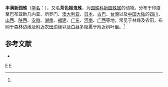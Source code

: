 {{Speciesbox
| taxon = Neoscona punctigera
| image = Neoscona.punctigera.male.-.tanikawa.jpg
| binomial_authority = (Doleschall, 1857)<ref name='id13712'>{{cite web| url =http://www.bioinfo.cn/db05/BjdwSpecies.php?action=view&id=13712| title =丰满新园蛛| work =《中国动物物种编目数据库》| publisher =中国科学院微生物研究所| author =中国科学院动物研究所| accessdate =2009-04-28| deadurl =yes| archiveurl =https://web.archive.org/web/20160305035429/http://www.bioinfo.cn/db05/BjdwSpecies.php?action=view&id=13712| archivedate =2016-03-05}}</ref>
}}

'''丰满新园蛛'''（[[学名|学名]]：{{lang|la|''Neoscona punctigera''}}），又名'''茶色姬鬼蛛'''，为[[园蛛科|园蛛科]][[新园蛛属|新园蛛属]]的动物。分布于印度至巴布亚新几内亚、所罗门、[[澳大利亚|澳大利亚]]、[[日本|日本]]、[[古巴|古巴]]、[[台灣|台灣]]以及[[中国大陆|中国大陆]]的[[四川|四川]]、[[山西|山西]]、[[陕西|陕西]]、[[安徽|安徽]]、[[湖南|湖南]]、[[福建|福建]]、[[广东|广东]]、[[河南|河南]]、[[广西|广西]]等地，常见于林缘及农田，布网于森林边缘及附近农田边缘以及白昼多隐慝于附近树叶里。<ref name='id13712'/>

== 参考文献 ==
{{reflist}}
* {{TaiBNET| zh=茶色姬鬼蛛 | id=412857 | binomial=Neoscona punctigera | authority=Doleschall, 1857 | var= | accessdate=2013-01-24}}
{{taxonbar}}
[[Category:_1857年描述的动物|F]]
[[Category:新园蛛属|F]]